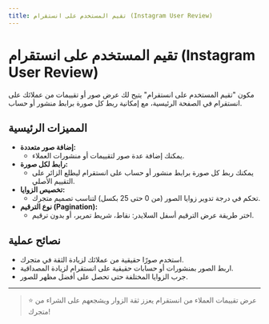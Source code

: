 ```yaml
---
title: تقيم المستخدم على انستقرام (Instagram User Review)
---
```


# تقيم المستخدم على انستقرام (Instagram User Review)

مكون "تقيم المستخدم على انستقرام" يتيح لك عرض صور أو تقييمات من عملائك على انستقرام في الصفحة الرئيسية، مع إمكانية ربط كل صورة برابط منشور أو حساب.

## المميزات الرئيسية

- **إضافة صور متعددة:**
  - يمكنك إضافة عدة صور لتقييمات أو منشورات العملاء.
- **رابط لكل صورة:**
  - يمكنك ربط كل صورة برابط منشور أو حساب على انستقرام ليطلع الزائر على التقييم الأصلي.
- **تخصيص الزوايا:**
  - تحكم في درجة تدوير زوايا الصور (من 0 حتى 25 بكسل) لتناسب تصميم متجرك.
- **نوع الترقيم (Pagination):**
  - اختر طريقة عرض الترقيم أسفل السلايدر: نقاط، شريط تمرير، أو بدون ترقيم.

## نصائح عملية
- استخدم صورًا حقيقية من عملائك لزيادة الثقة في متجرك.
- اربط الصور بمنشورات أو حسابات حقيقية على انستقرام لزيادة المصداقية.
- جرب الزوايا المختلفة حتى تحصل على أفضل مظهر للصور.

---

> ⭐️ عرض تقييمات العملاء من انستقرام يعزز ثقة الزوار ويشجعهم على الشراء من متجرك!
